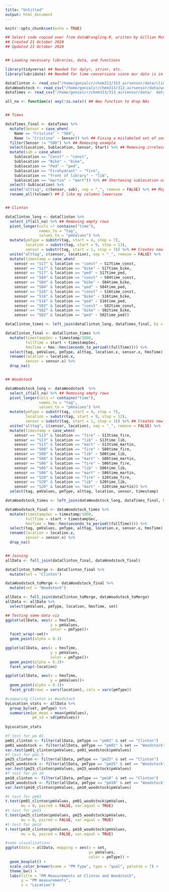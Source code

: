 ```yaml
---
title: "Untitled"
output: html_document
---
```


```r
knitr::opts_chunk$set(echo = TRUE)
```



```r
## Select code copied over from dataWrangling.R, written by Gillian McGinnis
## Created 21 October 2020
## Updated 21 October 2020


## Loading necessary libraries, data, and functions

library(tidyverse) ## Needed for dplyr, strinr, etc.
library(lubridate) ## Needed for time conversions since our data is in milliseconds.

dataClinton <- read_csv("/home/gonzalcr/chem313/313_airsensor/data/clintonData.csv")
dataWoodstock <- read_csv("/home/gonzalcr/chem313/313_airsensor/data/woodstockData.csv")
dataTimes <- read_csv("/home/gonzalcr/chem313/313_airsensor/data/  dataTimes.csv")

all_na <- function(x) any(!is.na(x)) ## New function to drop NAs


## Times

dataTimes_final <- dataTimes %>%
  mutate(Sensor = case_when(
    Name == "Cristina" ~ "S04",
    Name != "Cristina" ~ Sensor)) %>% ## Fixing a mislabeled set of sensors
  filter(Sensor != "S00") %>% ## Removing example
  select(Location, Sublocation, Sensor, Start) %>% ## Removing irrelevant columns
  mutate(sub = case_when(
    Sublocation == "Const" ~ "const",
    Sublocation == "Bike" ~ "bike",
    Sublocation == "Ped" ~ "ped",
    Sublocation == "Firehydrant" ~ "fire",
    Sublocation == "front of library" ~ "lib",
    Sublocation == "martin" ~ "mart")) %>% ## Shortening sublocation names
  select(-Sublocation) %>%
  unite("alttag", c(Sensor, sub), sep = "_", remove = FALSE) %>% ## Might be useful later
  rename_all(tolower) ## I like my columns lowercase


## Clinton

dataClinton_long <- dataClinton %>%
  select_if(all_na) %>% ## Removing empty rows
  pivot_longer(cols =! contains("time"),
               names_to = "tag",
               values_to = "pmValues") %>%
  mutate(pmType = substr(tag, start = 4, stop = 7),
         location = substr(tag, start = 9, stop = 13),
         sensor = substr(tag, start = 1, stop = 3)) %>% ## Creates new columns based on sensor number and PM type.
  unite("alttag", c(sensor, location), sep = "_", remove = FALSE) %>%
  mutate(timestamp = case_when(
    sensor == "S17" & location == "const" ~ S17time_const,
    sensor == "S17" & location == "bike" ~ S17time_bike,
    sensor == "S17" & location == "ped" ~ S17time_ped,
    sensor == "S04" & location == "const" ~ S04time_const,
    sensor == "S04" & location == "bike" ~ S04time_bike,
    sensor == "S04" & location == "ped" ~ S04time_ped,
    sensor == "S16" & location == "const" ~ S16time_const,
    sensor == "S16" & location == "bike" ~ S16time_bike,
    sensor == "S16" & location == "ped" ~ S16time_ped,
    sensor == "S02" & location == "const" ~ S02time_const,
    sensor == "S02" & location == "bike" ~ S02time_bike,
    sensor == "S02" & location == "ped" ~ S02time_ped))

dataClinton_times <- left_join(dataClinton_long, dataTimes_final, by = "alttag")

dataClinton_final <- dataClinton_times %>%
  mutate(timestampSec = timestamp/1000,
         fullTime = start + timestampSec,
         hmsTime = hms::hms(seconds_to_period((fullTime)))) %>%
  select(tag, pmValues, pmType, alttag, location.x, sensor.x, hmsTime) %>%
  rename(location = location.x,
         sensor = sensor.x) %>%
  drop_na()


## Woodstock

dataWoodstock_long <- dataWoodstock  %>%
  select_if(all_na) %>% ## Removing empty rows
  pivot_longer(cols =! contains("time"),
               names_to = "tag",
               values_to = "pmValues") %>%
  mutate(pmType = substr(tag, start = 4, stop = 7),
         location = substr(tag, start = 9, stop = 12),
         sensor = substr(tag, start = 1, stop = 3)) %>% ## Creates new columns based on sensor number and PM type.
  unite("alttag", c(sensor, location), sep = "_", remove = FALSE) %>%
  mutate(timestamp = case_when(
    sensor == "S13" & location == "fire" ~ S13time_fire,
    sensor == "S13" & location == "lib" ~ S13time_lib,
    sensor == "S13" & location == "mart" ~ S13time_martin,
    sensor == "S08" & location == "fire" ~ S08time_fire,
    sensor == "S08" & location == "lib" ~ S08time_lib,
    sensor == "S08" & location == "mart" ~ S08time_martin,
    sensor == "S06" & location == "fire" ~ S06time_fire,
    sensor == "S06" & location == "lib" ~ S06time_lib,
    sensor == "S06" & location == "mart" ~ S06time_martin,
    sensor == "S20" & location == "fire" ~ S20time_fire,
    sensor == "S20" & location == "lib" ~ S20time_lib,
    sensor == "S20" & location == "mart" ~ S20time_martin)) %>%
  select(tag, pmValues, pmType, alttag, location, sensor, timestamp)

dataWoodstock_times <- left_join(dataWoodstock_long, dataTimes_final, by = "alttag")

dataWoodstock_final <- dataWoodstock_times %>%
  mutate(timestampSec = timestamp/1000,
         fullTime = start + timestampSec,
         hmsTime = hms::hms(seconds_to_period((fullTime)))) %>%
  select(tag, pmValues, pmType, alttag, location.x, sensor.x, hmsTime) %>%
  rename(location = location.x,
         sensor = sensor.x) %>%
  drop_na()


## Joining
allData <- full_join(dataClinton_final, dataWoodstock_final)

dataClinton_toMerge <- dataClinton_final %>%
  mutate(set = "Clinton")

dataWoodstock_toMerge <- dataWoodstock_final %>%
  mutate(set = "Woodstock")

allData <- full_join(dataClinton_toMerge, dataWoodstock_toMerge)
allData <- allData %>%
  select(pmValues, pmType, location, hmsTime, set)

## Testing some data viz
ggplot(allData, aes(x = hmsTime,
                    y = pmValues,
                    color = pmType))+
  facet_wrap(~set)+
  geom_point(alpha = 0.3)

ggplot(allData, aes(x = hmsTime,
                    y = pmValues,
                    color = pmType))+
  geom_point(alpha = 0.3)+
  facet_wrap(~location)

ggplot(allData, aes(x = hmsTime,
                    y = pmValues))+
  geom_point(alpha = 0.3)+
  facet_grid(rows = vars(location), cols = vars(pmType))
```

```r
#comparing Clinton vs Woodstock 
byLocation_stats <- allData %>%
  group_by(set, pmType) %>%
  summarize(pm_mean = mean(pmValues),
            pm_sd = sd(pmValues))
  
byLocation_stats
```

```r
#f test for pm 01
pm01_clinton <- filter(allData, pmType == "pm01" & set == "Clinton")
pm01_woodstock <- filter(allData, pmType == "pm01" & set == "Woodstock") 
var.test(pm01_clinton$pmValues, pm01_woodstock$pmValues)
#f test for pm2.5
pm25_clinton <- filter(allData, pmType == "pm25" & set == "Clinton")
pm25_woodstock <- filter(allData, pmType == "pm25" & set == "Woodstock") 
var.test(pm25_clinton$pmValues, pm25_woodstock$pmValues)
#f test for pm 10
pm10_clinton <- filter(allData, pmType == "pm10" & set == "Clinton") 
pm10_woodstock <- filter(allData, pmType == "pm10" & set == "Woodstock") 
var.test(pm10_clinton$pmValues, pm10_woodstock$pmValues)
```
```r
#t test for pm01
t.test(pm01_clinton$pmValues, pm01_woodstock$pmValues, 
       mu = 0, paired = FALSE, var.equal = TRUE)
#t test for pm25
t.test(pm25_clinton$pmValues, pm25_woodstock$pmValues, 
       mu = 0, paired = FALSE, var.equal = TRUE)
#t test for pm10
t.test(pm10_clinton$pmValues, pm10_woodstock$pmValues, 
       mu = 0, paired = FALSE, var.equal = TRUE)
```

```r
#some visualizations
ggplot(data = allData, mapping = aes(x = set,
                                     y= pmValues, 
                                     color = pmType)) + 
  geom_boxplot() + 
  scale_color_brewer(name = "PM Type", type = "qual", palette = 7) +
  theme_bw() +
  labs(title = "PM Measurements at Clinton and Woodstock",
       y = "PM measurements",
       x = "Location")
```

